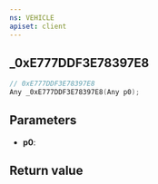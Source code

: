 ```yaml
---
ns: VEHICLE
apiset: client
---
```

## _0xE777DDF3E78397E8

```c
// 0xE777DDF3E78397E8
Any _0xE777DDF3E78397E8(Any p0);
```


## Parameters
* **p0**:

## Return value